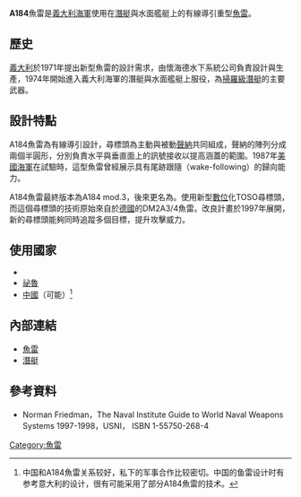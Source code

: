 {{infobox weapon
| name               = A184魚雷
| image              = 
| image_size         =
| alt                =
| caption            = 
| origin             = {{ITA}}
| type               = [[魚雷|魚雷]]
<!-- Type selection -->
| is_ranged          = 
| is_bladed          = 
| is_explosive       = yes
| is_artillery       = 
| is_vehicle         = 
| is_missile         = yes
<!-- Service history -->
| service            = 1974 - 
| used_by            = 見[[A184魚雷#使用國家|使用國家]]
| wars               = 
<!-- Production history -->
| designer           = {{link-it|懷海德水下系統公司|Whitehead_Sistemi_Subacquei}}
| design_date        = 1971 - 1974
| manufacturer       = 懷海德水下系統公司
| unit_cost          = 
| production_date    = 1974 - ?
| number             = 
| variants           =
<!-- General specifications -->
| spec_label         = 
| weight             = {{convert|1,265|kg|lb|abbr=on}}
| length             = {{convert|6.6|m|ft|abbr=on}}
| part_length        = 
| width              = 
| height             = 
| diameter           = {{convert|533|mm|inchabbr=on}}
<!-- Explosive specifications --> 
| filling            = {{link-en|HBX炸藥|High Blast Explosive}}
| filling_weight     = {{convert|250|kg|lb|abbr=on}}
| detonation         = 碰撞引信
| yield              = 
<!-- Vehicle/missile specifications -->
| engine             = 永磁電動馬達
| suspension         = 
| fuel_capacity      = 
| vehicle_range      = 25公里(24節)<br>10公里(36節)
| speed              = 時速{{convert|36|knot|abbr=on}}
| guidance           = 線導
| steering           = 
<!-- Missiles only -->
| wingspan           = 
| propellant         = [[氧化銀電池|銀鋅電池]]
| ceiling            = 
| altitude           = 
| depth              = 
| boost              = 
| accuracy           = 
| launch_platform    = 潛艦
| transport          =
}}
'''A184'''魚雷是[[義大利海軍|義大利海軍]]使用在[[潛艇|潛艇]]與水面艦艇上的有線導引重型[[魚雷|魚雷]]。

== 歷史 ==
[[義大利|義大利]]於1971年提出新型魚雷的設計需求，由懷海德水下系統公司負責設計與生產，1974年開始進入義大利海軍的潛艇與水面艦艇上服役，為[[掃羅級潛艇|掃羅級潛艇]]的主要武器。

== 設計特點 ==
A184魚雷為有線導引設計，尋標頭為主動與被動[[聲納|聲納]]共同組成，聲納的陣列分成兩個半圓形，分別負責水平與垂直面上的訊號接收以提高涵蓋的範圍。1987年[[美國海軍|美國海軍]]在試驗時，這型魚雷曾經展示具有尾跡跟隨（wake-following）的歸向能力。

A184魚雷最終版本為A184 mod.3，後來更名為{{link-fr|黑鯊魚雷|Torpille Black Shark}}。使用新型[[數位|數位]]化TOSO尋標頭，而這個尋標頭的技術原始來自於[[德國|德國]]的DM2A3/4魚雷。改良計畫於1997年展開，新的尋標頭能夠同時追蹤多個目標，提升攻擊威力。

== 使用國家 ==
*{{ITA}}
*[[祕魯|祕魯]]
*[[中國|中國]]（可能）<ref>中国和A184魚雷关系较好，私下的军事合作比较密切。中国的鱼雷设计时有参考意大利的设计，很有可能采用了部分A184魚雷的技术。</ref>

== 內部連結 ==
*[[魚雷|魚雷]]
*[[潛艇|潛艇]]

== 參考資料 ==
*Norman Friedman，The Naval Institute Guide to World Naval Weapons Systems 1997-1998，USNI， ISBN 1-55750-268-4
{{reflist}}

[[Category:魚雷|Category:魚雷]]